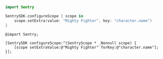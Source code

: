 ```swift {tabTitle:Swift}
import Sentry

SentrySDK.configureScope { scope in
    scope.setExtra(value: "Mighty Fighter", key: "character.name")
}
```

```objc {tabTitle:Objective-C}
@import Sentry;

[SentrySDK configureScope:^(SentryScope * _Nonnull scope) {
    [scope setExtraValue:@"Mighty Fighter" forKey:@"character.name"];
}];
```
